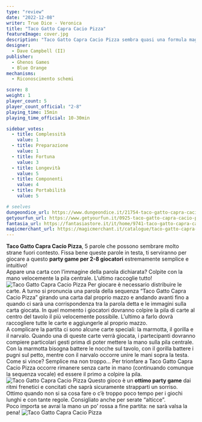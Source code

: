 ```yaml
---
type: "review"
date: "2022-12-08"
writer: True Dice - Veronica
title: "Taco Gatto Capra Cacio Pizza"
featureImage: cover.jpg
description: "Taco Gatto Capra Cacio Pizza sembra quasi una formula magica... ma non lo è"
designer:
  - Dave Campbell (II)
publisher:
  - Ghenos Games
  - Blue Orange
mechanisms:
  - Riconoscimento schemi

score: 8
weight: 1
player_count: 5
player_count_official: "2-8"
playing_time: 15min
playing_time_official: 10-30min

sidebar_votes:
  - title: Complessità
    value: 1
  - title: Preparazione
    value: 1
  - title: Fortuna
    value: 3
  - title: Longevità
    value: 5
  - title: Componenti
    value: 4
  - title: Portabilità
    value: 5

# seelves
dungeondice_url: https://www.dungeondice.it/21754-taco-gatto-capra-cacio-pizza.html
getyourfun_url: https://www.getyourfun.it/0925-taco-gatto-capra-cacio-pizza-giochi-per-bambini.html
fantasia_url: https://fantasiastore.it/it/home/9741-taco-gatto-capra-cacio-pizza.html
magicmerchant_url: https://magicmerchant.it/catalogue/taco-gatto-capra-cacio-pizza-46153/
---
```


<Setting>
<strong>Taco Gatto Capra Cacio Pizza</strong>, 5 parole che possono sembrare molto strane fuori contesto. Fissa bene queste parole in testa, ti serviranno per giocare a questo <strong>party game per 2-8 giocatori</strong> estremamente semplice e intuitivo!
<br/>
Appare una carta con l’immagine della parola dichiarata? Colpite con la mano velocemente la pila centrale. L’ultimo raccoglie tutto!

</Setting>

<img src="./game1.jpg" alt="Taco Gatto Capra Cacio Pizza" />

<Rules>
  Per giocare è necessario distribuire le carte. A turno si pronuncia una parola
  della sequenza “Taco Gatto Capra Cacio Pizza” girando una carta dal proprio
  mazzo e andando avanti fino a quando ci sarà una corrispondenza tra la parola
  detta e le immagini sulla carta giocata. In quel momento i giocatori dovranno
  colpire la pila di carte al centro del tavolo il più velocemente possibile.
  L’ultimo a farlo dovrà raccogliere tutte le carte e aggiungerle al proprio
  mazzo.
  <br />
  A complicare la partita ci sono alcune carte speciali: la marmotta, il gorilla
  e il narvalo. Quando una di queste carte verrà giocata, i partecipanti
  dovranno compiere particolari gesti prima di poter mettere la mano sulla pila
  centrale. Con la marmotta bisogna battere le nocche sul tavolo, con il gorilla
  battere i pugni sul petto, mentre con il narvalo occorre unire le mani sopra
  la testa.
  <br />
  Come si vince? Semplice ma non troppo… Per trionfare a Taco Gatto Capra Cacio
  Pizza occorre rimanere senza carte in mano (continuando comunque la sequenza
  vocale) ed essere il primo a colpire la pila.
</Rules>

<img src="./game2.jpg" alt="Taco Gatto Capra Cacio Pizza" />

<Feedback>
  Questo gioco è un <strong>ottimo party game</strong> dai ritmi frenetici e
  concitati che saprà sicuramente strapparti un sorriso. Ottimo quando non si sa
  cosa fare o c’è troppo poco tempo per i giochi lunghi e con tante regole.
  Consigliato anche per serate “alticce”.
  <br />
  Poco importa se avrai la mano un po’ rossa a fine partita: ne sarà valsa la
  pena!
</Feedback>

<img src="./game3.jpg" alt="Taco Gatto Capra Cacio Pizza" />
